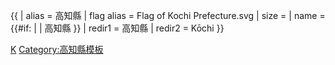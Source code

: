 {{ {{{1<noinclude>|country showdata</noinclude>}}}
| alias = 高知縣
| flag alias = Flag of Kochi Prefecture.svg
| size = {{{size|}}}
| name = {{#if: {{{name|}}} | {{{name|}}} | 高知縣 }}
<noinclude>
| redir1 = 高知縣
| redir2 = Kōchi
</noinclude>
}}<noinclude>
[[Category:日本行政區劃資料模板|K]]
[[Category:高知縣模板]]
</noinclude>